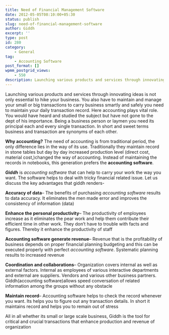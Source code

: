 ```yaml
---
title: Need of Financial Management Software
date: 2012-05-05T08:10:00+05:30
status: publish
slug: need-of-financial-management-software
author: Giddh
excerpt: ''
type: post
id: 280
category:
    - General
tag:
    - Accounting Software
post_format: []
wpmm_postgrid_views:
    - 550
description: Launching various products and services through innovating ideas is not only essential to hike your business. You also have to maintain 
---
```

Launching various products and services through innovating ideas is not only essential to hike your business. You also have to maintain and manage your small or big transactions to carry business smartly and safely you need to maintain your daily transaction record. Here accounting plays vital role. You would have heard and studied the subject but have not gone to the dept of his importance. Being a business person or laymen you need its principal each and every single transaction. In short and sweet terms business and transaction are synonyms of each other.

**Why accounting?** The need of accounting is from traditional period, the only difference lies in the way of its use. Traditionally they maintain record in stone tables but day by day increased production level (direct cost, material cost,)changed the way of accounting. Instead of maintaining the records in notebooks, this generation prefers the **accounting software**.

***Giddh*** is *accounting software* that can help to carry your work the way you want. The software helps to deal with tricky financial related issue. Let us discuss the key advantages that giddh renders-

**Accuracy of data**– The benefits of purchasing *accounting software* results to data accuracy. It eliminates the men made error and improves the consistency of information (data)

**Enhance the personal productivity**– The productivity of employees increase as it eliminates the pear work and help them contribute their efficient time in other work. They don’t have to trouble with facts and figures. Thereby it enhance the productivity of staff

**Accounting software generate revenue**– Revenue that is the profitability of business depends on proper financial planning budgeting and this can be executed properly with perfect *accounting software*. Systematic planning results to increased revenue

**Coordination and collaborations**– Organization covers internal as well as external factors. Internal as employees of various interactive departments and external are suppliers. Vendors and various other business partners. Giddh(accounting software)allows speed conversation of related information among the groups without any obstacle

**Maintain record**– Accounting software helps to check the record whenever you want. Its helps you to figure out any transaction details. In short it maintains record and helps you to remain out of stress

All in all whether its small or large scale business, Giddh is the tool for critical and crucial transactions that enhance production and revenue of organization